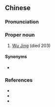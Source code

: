 {{also|吴璟}}
==Chinese==
{{zh-forms|s=吴璟}}

===Pronunciation===
{{zh-pron
|m=Wú Jǐng
|cat=pn
}}

===Proper noun===
{{zh-proper noun}}

# [[w:Wu Jing (Han Dynasty)|Wu Jing]] (died 203)

====Synonyms====
* {{l|zh|吳景}}

===References===
* {{pedialite|Wu Jing (Han Dynasty)}}
* {{pedialite|吳景|lang=zh}}
* {{cite-book
|last=Luo
|first=Guanzhong
|authorlink=w:Luo Guanzhong
|coauthors=
|year=14th century
|title=[[s:Romance of the Three Kingdoms/Chapter 15#6|Romance of the Three Kingdoms/Chapter 15]]
|language=Mandarin
|publisher=
|location=
}}